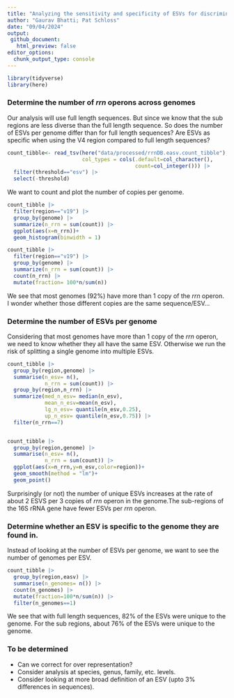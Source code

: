 ```yaml
---
title: "Analyzing the sensitivity and specificity of ESVs for discriminating between genomes"
author: "Gaurav Bhatti; Pat Schloss"
date: "09/04/2024"
output:
 github_document:
   html_preview: false
editor_options: 
  chunk_output_type: console
---
```



```r
library(tidyverse)
library(here)
```


### Determine the number of *rrn* operons across genomes

Our analysis will use full length sequences. But since we know that the sub regions are less diverse than the full length sequence. So does the number of ESVs per genome differ than for full length sequences? Are ESVs as specific when using the V4 region compared to full length sequences?


```r
count_tibble<- read_tsv(here("data/processed/rrnDB.easv.count_tibble"),
                        col_types = cols(.default=col_character(),
                                         count=col_integer())) |> 
  filter(threshold=="esv") |> 
  select(-threshold)
```

We want to count and plot the number of copies per genome.

```r
count_tibble |> 
  filter(region=="v19") |> 
  group_by(genome) |> 
  summarize(n_rrn = sum(count)) |> 
  ggplot(aes(x=n_rrn))+
  geom_histogram(binwidth = 1)

count_tibble |> 
  filter(region=="v19") |> 
  group_by(genome) |> 
  summarize(n_rrn = sum(count)) |> 
  count(n_rrn) |> 
  mutate(fraction= 100*n/sum(n))

```


We see that most genomes (92%) have more than 1 copy of the *rrn* operon. I wonder whether those different copies are the same sequence/ESV...

### Determine the number of ESVs per genome

Considering that most genomes have more than 1 copy of the *rrn* operon, we need to know whether they all have the same ESV. Otherwise we run the risk of splitting a single genome into multiple ESVs.

```r
count_tibble |> 
  group_by(region,genome) |> 
  summarise(n_esv= n(),
            n_rrn = sum(count)) |> 
  group_by(region,n_rrn) |> 
  summarize(med_n_esv= median(n_esv),
            mean_n_esv=mean(n_esv),
            lg_n_esv= quantile(n_esv,0.25),
            up_n_esv= quantile(n_esv,0.75)) |> 
  filter(n_rrn==7)


count_tibble |> 
  group_by(region,genome) |> 
  summarise(n_esv= n(),
            n_rrn = sum(count)) |> 
  ggplot(aes(x=n_rrn,y=n_esv,color=region))+
  geom_smooth(method = "lm")+
  geom_point()

```


Surprisingly (or not) the number of unique ESVs increases at the rate of about 2 ESVS per 3 copies of *rrn* operon in the genome.The sub-regions of the 16S rRNA gene have fewer ESVs per *rrn* operon.

### Determine whether an ESV is specific to the genome they are found in.

Instead of looking at the number of ESVs per genome, we want to see the number of genomes per ESV.

```r
count_tibble |> 
  group_by(region,easv) |> 
  summarise(n_genomes= n()) |> 
  count(n_genomes) |> 
  mutate(fraction=100*n/sum(n)) |> 
  filter(n_genomes==1)

```

We see that with full length sequences, 82% of the ESVs were unique to the genome. For the sub regions, about 76% of the ESVs were unique to the genome.



### To be determined
* Can we correct for over representation?
* Consider analysis at species, genus, family, etc. levels.
* Consider looking at more broad definition of an ESV (upto 3% differences in sequences).

